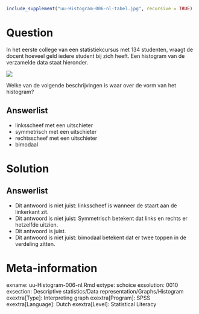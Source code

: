 ```r
include_supplement("uu-Histogram-006-nl-tabel.jpg", recursive = TRUE)
```



Question
========
In het eerste college van een statistiekcursus met 134 studenten, vraagt de docent hoeveel geld iedere student bij zich heeft. Een histogram van de verzamelde data staat hieronder.

![](uu-Histogram-006-nl-tabel.jpg)
  
Welke van de volgende beschrijvingen is waar over de vorm van het histogram?

Answerlist
----------
* linksscheef met een uitschieter
* symmetrisch met een uitschieter
* rechtsscheef met een uitschieter
* bimodaal


Solution
========


Answerlist
----------
* Dit antwoord is niet juist: linksscheef is wanneer de staart aan de linkerkant zit.
* Dit antwoord is niet juist: Symmetrisch betekent dat links en rechts er hetzelfde uitzien.
* Dit antwoord is juist.
* Dit antwoord is niet juist: bimodaal betekent dat er twee toppen in de verdeling zitten.


Meta-information
================
exname: uu-Histogram-006-nl.Rmd
extype: schoice
exsolution: 0010
exsection: Descriptive statistics/Data representation/Graphs/Histogram
exextra[Type]: Interpreting graph
exextra[Program]: SPSS
exextra[Language]: Dutch
exextra[Level]: Statistical Literacy
